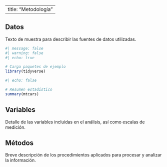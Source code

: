 ﻿---
title: "Metodología"
---

## Datos

Texto de muestra para describir las fuentes de datos utilizadas.
```r
#| message: false
#| warning: false
#| echo: true

# Carga paquetes de ejemplo
library(tidyverse)
```

```r
#| echo: false

# Resumen estadístico
summary(mtcars)
```



## Variables

Detalle de las variables incluidas en el análisis, así como escalas de medición.

## Métodos

Breve descripción de los procedimientos aplicados para procesar y analizar la información.
